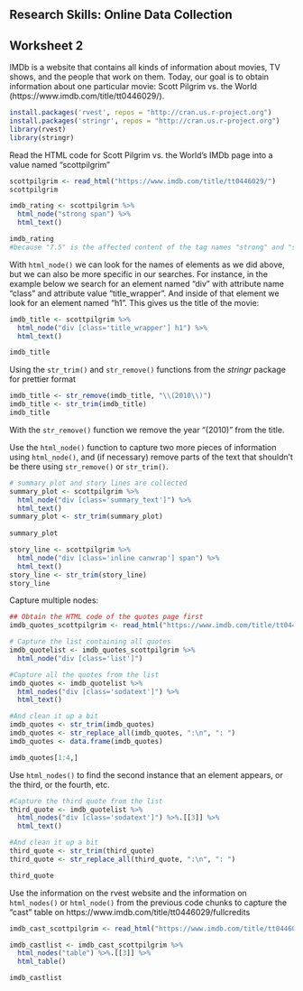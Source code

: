 

## Research Skills: Online Data Collection

## Worksheet 2
 IMDb is a website that contains all kinds of information about movies, TV shows, and the people that work on them. Today, our goal is to obtain information about one particular movie: Scott Pilgrim vs. the World (https://www.imdb.com/title/tt0446029/). 

```{r Install rvest}
install.packages('rvest', repos = "http://cran.us.r-project.org")
install.packages('stringr', repos = "http://cran.us.r-project.org")
library(rvest)
library(stringr)
```

Read the HTML code for Scott Pilgrim vs. the World's IMDb page into a value named "scottpilgrim"

```{r Exercise 1: Read HTML code}
scottpilgrim <- read_html("https://www.imdb.com/title/tt0446029/")
scottpilgrim

```


```{r Exercise 2: Obtain the movie rating}
imdb_rating <- scottpilgrim %>%
  html_node("strong span") %>%
  html_text()

imdb_rating
#because "7.5" is the affected content of the tag names "strong" and "span" using html_node. "strong" and "span" are 2 nodes that are # called
```


With `html_node()` we can look for the names of elements as we did above, but we can also be more specific in our searches. For instance, in the example below we search for an element named "div" with attribute name "class" and attribute value "title_wrapper". And inside of that element we look for an element named "h1". This gives us the title of the movie:

```{r Movie title}
imdb_title <- scottpilgrim %>%
  html_node("div [class='title_wrapper'] h1") %>%
  html_text() 

imdb_title

```

Using the `str_trim()` and `str_remove()` functions from the *stringr* package for prettier format

```{r Clean string}
imdb_title <- str_remove(imdb_title, "\\(2010\\)")
imdb_title <- str_trim(imdb_title)
imdb_title
```

With the `str_remove()` function we remove the year "(2010)" from the title. 


Use the `html_node()` function to capture two more pieces of information using `html_node()`, and (if necessary) remove parts of the text that shouldn't be there using `str_remove()` or `str_trim()`.

```{r Exercise 3: Collect two more pieces of information}
# summary plot and story lines are collected
summary_plot <- scottpilgrim %>%
  html_node("div [class='summary_text']") %>%
  html_text()
summary_plot <- str_trim(summary_plot)
  
summary_plot

story_line <- scottpilgrim %>%
  html_node("div [class='inline canwrap'] span") %>%
  html_text()
story_line <- str_trim(story_line)
story_line
```

Capture multiple nodes:

```{r Capturing all quotes}
## Obtain the HTML code of the quotes page first
imdb_quotes_scottpilgrim <- read_html("https://www.imdb.com/title/tt0446029/quotes/")

# Capture the list containing all quotes
imdb_quotelist <- imdb_quotes_scottpilgrim %>%
  html_node("div [class='list']")

#Capture all the quotes from the list
imdb_quotes <- imdb_quotelist %>%
  html_nodes("div [class='sodatext']") %>%
  html_text()

#And clean it up a bit
imdb_quotes <- str_trim(imdb_quotes)
imdb_quotes <- str_replace_all(imdb_quotes, ":\n", ": ")
imdb_quotes <- data.frame(imdb_quotes)

imdb_quotes[1:4,]

```


Use `html_nodes()` to find the second instance that an element appears, or the third, or the fourth, etc.

```{r Third quote}
#Capture the third quote from the list
third_quote <- imdb_quotelist %>%
  html_nodes("div [class='sodatext']") %>%.[[3]] %>%
  html_text()

#And clean it up a bit
third_quote <- str_trim(third_quote)
third_quote <- str_replace_all(third_quote, ":\n", ": ")

third_quote
```

Use the information on the rvest website and the information on `html_nodes()` or `html_node()` from the previous code chunks to capture the "cast" table on https://www.imdb.com/title/tt0446029/fullcredits 

```{r Exercise 4: Capture the cast table}
imdb_cast_scottpilgrim <- read_html("https://www.imdb.com/title/tt0446029/fullcredits")

imdb_castlist <- imdb_cast_scottpilgrim %>%
  html_nodes("table") %>%.[[3]] %>%
  html_table()

imdb_castlist
```
